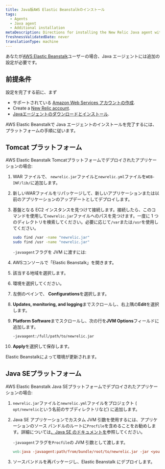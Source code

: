 ```yaml
---
title: Java版AWS Elastic Beanstalkのインストール
tags:
  - Agents
  - Java agent
  - Additional installation
metaDescription: Directions for installing the New Relic Java agent with Elastic Beanstalk.
freshnessValidatedDate: never
translationType: machine
---
```


あなたが[<DNT>AWS Elastic Beanstalk</DNT>](http://docs.amazonwebservices.com/elasticbeanstalk/latest/gsg/)ユーザーの場合、Java エージェントには追加の設定が必要です。

## 前提条件

設定を完了する前に、まず

* サポートされている [Amazon Web Services アカウントの作成](http://aws.amazon.com/elasticbeanstalk/).
* Create a [New Relic account](http://newrelic.com/signup).
* [Javaエージェントのダウンロードとインストール](/docs/agents/java-agent/installation/java-agent-manual-installation).

<DNT>AWS Elastic Beanstalk</DNT>で Java エージェントのインストールを完了するには、プラットフォームの手順に従います。

## Tomcat プラットフォーム

<DNT>AWS Elastic Beanstalk Tomcat</DNT>プラットフォームでデプロイされたアプリケーションの場合:

1. WAR ファイルで、 `newrelic.jar`ファイルと`newrelic.yml`ファイルを`WEB-INF/lib/`に追加します。

2. 新しいWARファイルをリパッケージして、新しいアプリケーションまたは以前のアプリケーションのアップデートとしてデプロイします。

3. 基盤となる EC2 インスタンスを見つけて接続します。接続したら、このコマンドを使用して`newrelic.jar`ファイルへのパスを見つけます。一度に 1 つのディレクトリを検索してください。必要に応じて`/var`または`/usr`を使用してください。

   ```sh
   sudo find /var -name "newrelic.jar"
   sudo find /usr -name "newrelic.jar"
   ```

   `-javaagent`フラグを JVM に渡すには:

4. AWSコンソールで「Elastic Beanstalk」を開きます。

5. 該当する地域を選択します。

6. 環境を選択してください。

7. 左側のペインで、 <DNT>**Configurations**</DNT>を選択します。

8. <DNT>**Updates, monitoring, and logging**</DNT>までスクロールし、右上隅の<DNT>**Edit**</DNT>を選択します。

9. <DNT>**Platform Software**</DNT>までスクロールし、次の行を<DNT>**JVM Options**</DNT>フィールドに追加します。

   ```sh
   -javaagent:/full/path/to/newrelic.jar
   ```

10. <DNT>**Apply**</DNT>を選択して保存します。

<DNT>Elastic Beanstalk</DNT>によって環境が更新されます。

## Java SEプラットフォーム

<DNT>AWS Elastic Beanstalk Java SE</DNT>プラットフォームでデプロイされたアプリケーションの場合:

1. `newrelic.jar`ファイルと`newrelic.yml`ファイルをプロジェクト ( `opt/newrelic`という名前のサブディレクトリなど) に追加します。

2. Java SE アプリケーションでカスタム JVM 引数を使用するには、アプリケーションのソース バンドルのルートに`Procfile`を含めることをお勧めします。詳細については[、Java SE のドキュメントを](https://docs.aws.amazon.com/elasticbeanstalk/latest/dg/java-se-platform.html)参照してください。

   `-javaagent`フラグを`Procfile`の JVM 引数として渡します。

   ```makefile
   web:java -javaagent:path/from/bundle/root/to/newrelic.jar -jar <your-application>.jar
   ```

3. ソースバンドルを再パッケージし、Elastic Beanstalk にデプロイします。